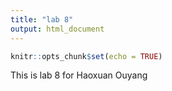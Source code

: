 ```yaml
---
title: "lab 8"
output: html_document
---
```


```r
knitr::opts_chunk$set(echo = TRUE)
```

This is lab 8 for Haoxuan Ouyang